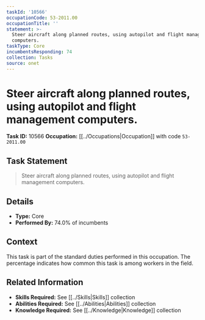 ```yaml
---
taskId: '10566'
occupationCode: 53-2011.00
occupationTitle: ''
statement: >-
  Steer aircraft along planned routes, using autopilot and flight management
  computers.
taskType: Core
incumbentsResponding: 74
collection: Tasks
source: onet
---
```

# Steer aircraft along planned routes, using autopilot and flight management computers.

**Task ID:** 10566
**Occupation:** [[../Occupations|Occupation]] with code `53-2011.00`

## Task Statement

> Steer aircraft along planned routes, using autopilot and flight management computers.

## Details

- **Type:** Core
- **Performed By:** 74.0% of incumbents

## Context

This task is part of the standard duties performed in this occupation. The percentage indicates how common this task is among workers in the field.

## Related Information

- **Skills Required:** See [[../Skills|Skills]] collection
- **Abilities Required:** See [[../Abilities|Abilities]] collection
- **Knowledge Required:** See [[../Knowledge|Knowledge]] collection
